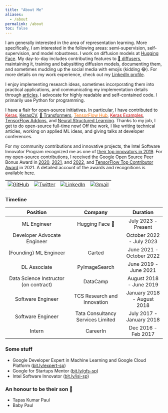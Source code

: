```yaml
---
title: "About Me"
aliases:
  - /about
permalink: /about
toc: false
---
```

I am generally interested in the area of representation learning. More specifically, I am interested in the following areas: semi-supervision, self-supervision, and model robustness.  I work on diffusion models at [Hugging Face](https://huggingface.co). My day-to-day includes contributing features to [🧨 diffusers](https://github.com/huggingface/diffusers), maintaining it, training and babysitting diffusion models, documenting them, and sometimes mudding up the social media with emojis (kidding 😂). For more details on my work experience, check out my [LinkedIn profile](https://www.linkedin.com/in/sayak-paul/).

I enjoy implementing research ideas, sometimes incorporating them into practical applications, and communicating my implementation details through [articles](https://sayak.dev/authoring/). I advocate for highly readable and self-contained code. I primarily use Python for programming. 

I have a flair for open-source initiatives. In particular, I have contributed to <a href="https://github.com/keras-team/keras/commits?author=sayakpaul"><font color="#d00000">Keras</font></a>, [KerasCV](https://github.com/keras-team/keras-cv/commits?author=sayakpaul), [🤗 Transformers](https://github.com/huggingface/transformers/commits?author=sayakpaul), <a href="https://tfhub.dev/s?publisher=sayakpaul"><font color="#FF6F00">TensorFlow Hub</font></a>, <a href="https://github.com/keras-team/keras-io/commits?author=sayakpaul"><font color="#d00000">Keras Examples</font></a>, [TensorFlow Addons](https://git.io/JuUOr), and [Neural Structured Learning](https://git.io/JuUOd). Thanks to my job, I get to do open-source full-time now! Off the work, I like writing technical articles, working on applied ML ideas, and giving talks at developer conferences.

For my community contributions and innovative projects, the Intel Software Innovator Program recognized me as one of [their top innovators in 2019](https://www.dropbox.com/s/mzsy1q8jgkwj6cj/Intel_Top_Innovator_2019.jpg?dl=0). For my open-source contributions, I received the Google Open Source Peer Bonus Award in [2020](https://opensource.googleblog.com/2020/10/announcing-latest-google-open-source.html), [2021](https://opensource.googleblog.com/2021/09/announcing-latest-open-source-peer-bonus-winners.html), and [2022](https://opensource.googleblog.com/2022/09/announcing-the-second-group-of-open-source-peer-bonus-winners-in-2022.html), and [TensorFlow Top Contributor Award](https://blog.tensorflow.org/2021/11/2021-TF-Contributor-Awardees.html?linkId=8010214) in 2021. A detailed account of the awards and recognitions is available [here](https://sayak.dev/xyz/#awards-and-recognition).

<table>
  <tr>
    <td><a href="https://github.com/sayakpaul"><img src="https://img.shields.io/github/followers/sayakpaul.svg?label=GitHub&style=social" alt="GitHub"></a></td>
    <td><a href="https://twitter.com/RisingSayak"><img src="https://img.shields.io/twitter/follow/RisingSayak?label=Twitter&style=social" alt="Twitter"></a></td>
    <td><a href="https://www.linkedin.com/in/sayak-paul"><img src="https://img.shields.io/badge/LinkedIn--_.svg?style=social&logo=linkedin" alt="LinkedIn"></a></td>
    <td><a href="mailto:spsayakpaul@gmail.com"><img src="https://img.shields.io/badge/Gmail--_.svg?style=social&logo=gmail" alt="Gmail"></a></td>
  </tr>
</table>

### Timeline

| Position                               | Company                           | Duration                |
|:--------------------------------------:|:---------------------------------:|:-----------------------:|
| ML Engineer              | Hugging Face 🤗                   | July 2023 - Present     |
| Developer Advocate Engineer            |                                   | October 2022 - July 2023|
| (Founding) ML Engineer   | Carted                            | June 2021 - October 2022|
| DL Associate                | PyImageSearch                     | June 2019 - June 2021   |
| Data Science Instructor (on contract)  | DataCamp                          | August 2018 - June 2019 |
| Software Engineer                      | TCS Research and Innovation       | January 2018 - August 2018|
| Software Engineer                      | Tata Consultancy Services Limited | July 2017 - January 2018|
| Intern                                 | CareerIn                          | Dec 2016 - Feb 2017     |

### Some stuff

* Google Developer Expert in Machine Learning and Google Cloud Platform ([bit.ly/expert-sp](https://bit.ly/expert-sp))
* Google for Startups Mentor ([bit.ly/gfs-sp](https://bit.ly/gfs-sp))
* Intel Software Innovator ([bit.ly/isi-sp](https://bit.ly/isi-sp))

### An honour to be their son 🙂

- Tapas Kumar Paul
- Baby Paul
